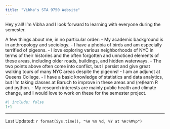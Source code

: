 ```yaml
---
title: "Vibha's STA 9750 Website"
---
```


Hey y'all! I'm Vibha and I look forward to learning with everyone during the semester. 

A few things about me, in no particular order:
- My academic background is in anthropology and sociology.
- I have a phobia of birds and am especially terrified of pigeons. 
- I love exploring various neighborhoods of NYC in terms of their histories and the often forgotten and unnoticed elements of these areas, including older roads, buildings, and hidden waterways.
- The two points above often come into conflict, but I persist and give great walking tours of many NYC areas despite the pigeons!
- I am an adjunct at Queens College.
- I have a basic knowledge of statistics and data analytics, but I'm taking classes at Baruch to improve in these areas and (re)learn R and python.
- My research interests are mainly public health and climate change, and I would love to work on these for the semester project.

```r
#| include: false
1+1
```
--------------
Last Updated: `r format(Sys.time(), "%A %m %d, %Y at %H:%M%p")`